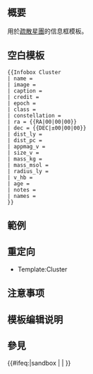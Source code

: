 <includeonly><!-- 在這裡加入模板的保護標識 --></includeonly><noinclude>{{Documentation subpage}}</noinclude>
<!-- 在本行下編輯模板說明 -->
== 概要 ==
用於[[疏散星團]]的信息框模板。

== 空白模板 ==
<pre>{{Infobox Cluster
| name =
| image =
| caption =
| credit =
| epoch = 
| class =
| constellation =
| ra = {{RA|00|00|00}}
| dec = {{DEC|±00|00|00}}
| dist_ly =
| dist_pc =
| appmag_v =
| size_v =
| mass_kg =
| mass_msol =
| radius_ly =
| v_hb =
| age =
| notes =
| names =
}}</pre>

== 範例 ==

== 重定向 ==
* Template:Cluster

== 注意事项 ==

== 模板编辑说明 ==

== 參見 ==

<includeonly>{{#ifeq:{{SUBPAGENAME}}|sandbox | |
<!-- 本行下加入模板的分類，跨維基連結加入Wikidata（參見[[Wikipedia:Wikidata]]） -->
[[Category:天文學模板|{{PAGENAME}}]]
}}</includeonly>